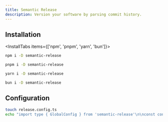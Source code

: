 ```yaml
---
title: Semantic Release
description: Version your software by parsing commit history.
---
```


<Cards>
  <Card
    title="Semantic Release"
    description="Fully automated version management and package publishing based on the Semantic Versioning and Conventional Commit specifications."
    icon=""
    href="https://semantic-release.gitbook.io/semantic-release/"
  />
  <Card
    title="Semantic Versioning"
    description="A standardized way to version software, ensuring backwards compatibility."
    icon=""
    href="https://semver.org/"
  />
</Cards>

## Installation

<InstallTabs items={['npm', 'pnpm', 'yarn', 'bun']}>

```bash tab="npm" title="Terminal"
npm i -D semantic-release
```

```bash tab="pnpm" title="Terminal"
pnpm i -D semantic-release
```

```bash tab="yarn" title="Terminal"
yarn i -D semantic-release
```

```bash tab="bun" title="Terminal"
bun i -D semantic-release
```

</InstallTabs>

## Configuration

```bash title="Terminal"
touch release.config.ts
echo "import type { GlobalConfig } from 'semantic-release'\n\nconst config: Partial<GlobalConfig> = {\n  branches: ['main']\n}\n\nexport default config" > release.config.ts
```
